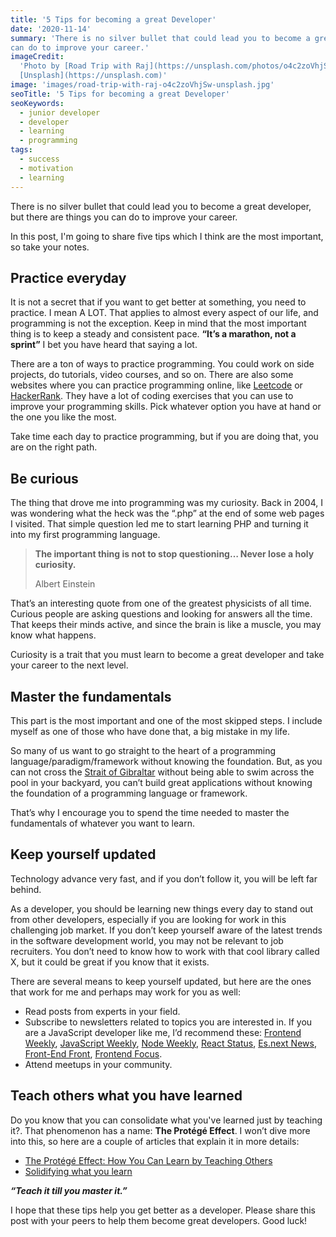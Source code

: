 ```yaml
---
title: '5 Tips for becoming a great Developer'
date: '2020-11-14'
summary: 'There is no silver bullet that could lead you to become a great developer, but there are things you
can do to improve your career.'
imageCredit:
  'Photo by [Road Trip with Raj](https://unsplash.com/photos/o4c2zoVhjSw) on
  [Unsplash](https://unsplash.com)'
image: 'images/road-trip-with-raj-o4c2zoVhjSw-unsplash.jpg'
seoTitle: '5 Tips for becoming a great Developer'
seoKeywords:
  - junior developer
  - developer
  - learning
  - programming
tags:
  - success
  - motivation
  - learning
---
```


There is no silver bullet that could lead you to become a great developer, but there are things you
can do to improve your career.

In this post, I'm going to share five tips which I think are the most important, so take your notes.

## Practice everyday

It is not a secret that if you want to get better at something, you need to practice. I mean A LOT.
That applies to almost every aspect of our life, and programming is not the exception. Keep in mind
that the most important thing is to keep a steady and consistent pace. **“It’s a marathon, not a
sprint”** I bet you have heard that saying a lot.

There are a ton of ways to practice programming. You could work on side projects, do tutorials,
video courses, and so on. There are also some websites where you can practice programming online,
like [Leetcode](https://leetcode.com/) or [HackerRank](https://www.hackerrank.com/). They have a lot
of coding exercises that you can use to improve your programming skills. Pick whatever option you
have at hand or the one you like the most.

Take time each day to practice programming, but if you are doing that, you are on the right path.

## Be curious

The thing that drove me into programming was my curiosity. Back in 2004, I was wondering what the
heck was the “.php” at the end of some web pages I visited. That simple question led me to start
learning PHP and turning it into my first programming language.

> **The important thing is not to stop questioning… Never lose a holy curiosity.**
>
> Albert Einstein

That’s an interesting quote from one of the greatest physicists of all time. Curious people are
asking questions and looking for answers all the time. That keeps their minds active, and since the
brain is like a muscle, you may know what happens.

Curiosity is a trait that you must learn to become a great developer and take your career to the
next level.

## Master the fundamentals

This part is the most important and one of the most skipped steps. I include myself as one of those
who have done that, a big mistake in my life.

So many of us want to go straight to the heart of a programming language/paradigm/framework without
knowing the foundation. But, as you can not cross the
[Strait of Gibraltar](https://en.wikipedia.org/wiki/Strait_of_Gibraltar) without being able to swim
across the pool in your backyard, you can’t build great applications without knowing the foundation
of a programming language or framework.

That’s why I encourage you to spend the time needed to master the fundamentals of whatever you want
to learn.

## Keep yourself updated

Technology advance very fast, and if you don’t follow it, you will be left far behind.

As a developer, you should be learning new things every day to stand out from other developers,
especially if you are looking for work in this challenging job market. If you don’t keep yourself
aware of the latest trends in the software development world, you may not be relevant to job
recruiters. You don’t need to know how to work with that cool library called X, but it could be
great if you know that it exists.

There are several means to keep yourself updated, but here are the ones that work for me and perhaps
may work for you as well:

- Read posts from experts in your field.
- Subscribe to newsletters related to topics you are interested in. If you are a JavaScript
  developer like me, I’d recommend these: [Frontend Weekly](https://frontendweekly.co/),
  [JavaScript Weekly](https://javascriptweekly.com/), [Node Weekly](https://nodeweekly.com/),
  [React Status](https://react.statuscode.com/), [Es.next News](http://esnextnews.com/),
  [Front-End Front](https://frontendfront.com/), [Frontend Focus](https://frontendfoc.us/).
- Attend meetups in your community.

## Teach others what you have learned

Do you know that you can consolidate what you've learned just by teaching it?. That phenomenon has a
name: **The Protégé Effect**. I won’t dive more into this, so here are a couple of articles that
explain it in more details:

- [The Protégé Effect: How You Can Learn by Teaching Others](https://effectiviology.com/protege-effect-learn-by-teaching/)
- [Solidifying what you learn](https://kentcdodds.com/blog/solidifying-what-you-learn/)

**_“Teach it till you master it.”_**

I hope that these tips help you get better as a developer. Please share this post with your peers to
help them become great developers. Good luck!
